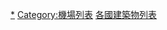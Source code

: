 {{Categories by country|nocat}}

[[Category:各国机场|*]]
[[Category:機場列表|Category:機場列表]]
[[Category:各國建築物列表|]]
